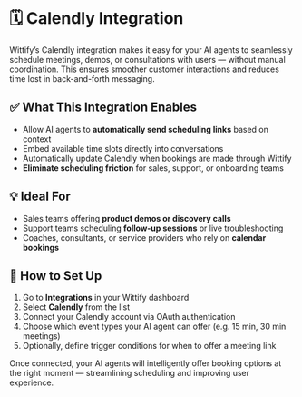 # 🗓️ Calendly Integration

Wittify’s Calendly integration makes it easy for your AI agents to seamlessly schedule meetings, demos, or consultations with users — without manual coordination. This ensures smoother customer interactions and reduces time lost in back-and-forth messaging.

## ✅ What This Integration Enables

- Allow AI agents to **automatically send scheduling links** based on context  
- Embed available time slots directly into conversations  
- Automatically update Calendly when bookings are made through Wittify  
- **Eliminate scheduling friction** for sales, support, or onboarding teams

## 💡 Ideal For

- Sales teams offering **product demos or discovery calls**  
- Support teams scheduling **follow-up sessions** or live troubleshooting  
- Coaches, consultants, or service providers who rely on **calendar bookings**

## 🔧 How to Set Up

1. Go to **Integrations** in your Wittify dashboard  
2. Select **Calendly** from the list  
3. Connect your Calendly account via OAuth authentication  
4. Choose which event types your AI agent can offer (e.g. 15 min, 30 min meetings)  
5. Optionally, define trigger conditions for when to offer a meeting link  

Once connected, your AI agents will intelligently offer booking options at the right moment — streamlining scheduling and improving user experience.

